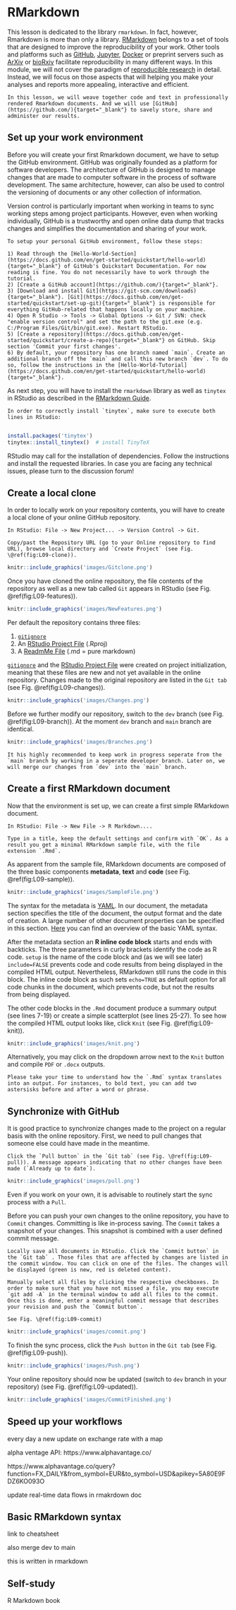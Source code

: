# RMarkdown

This lesson is dedicated to the library `rmarkdown`. In fact, however, Rmarkdown is more than only a library. [RMarkdown](https://rmarkdown.rstudio.com/){target="_blank"} belongs to a set of tools that are designed to improve the reproducibility of your work. Other tools and platforms such as [GitHub](https://github.com/){target="_blank"}, [Jupyter](https://jupyter.org/){target="_blank"}, [Docker](https://www.docker.com/){target="_blank"} or preprint servers such as [ArXiv](https://arxiv.org/){target="_blank"} or [bioRxiv](https://www.biorxiv.org/){target="_blank"} facilitate reproducibility in many different ways. In this module, we will not cover the paradigm of [reproducible research](https://esajournals.onlinelibrary.wiley.com/doi/full/10.1002/bes2.1801){target="_blank"} in detail. Instead, we will focus on those aspects that will helping you make your analyses and reports more appealing, interactive and efficient.

```block2

In this lesson, we will weave together code and text in professionally rendered Rmarkdown documents. And we will use [GitHub](https://github.com/){target="_blank"} to savely store, share and administer our results.    

```

## Set up your work environment

Before you will create your first Rmarkdown document, we have to setup the GitHub environment. GitHub was originally founded as a platform for software developers. The architecture of GitHub is designed to manage changes that are made to computer software in the process of software development. The same architecture, however, can also be used to control the versioning of documents or any other collection of information.

Version control is particularly important when working in teams to sync working steps among project participants. However, even when working individually, GitHub is a trustworthy and open online data dump that tracks changes and simplifies the documentation and sharing of your work.

```block2

To setup your personal GitHub environment, follow these steps:

1) Read through the [Hello-World-Section](https://docs.github.com/en/get-started/quickstart/hello-world){target="_blank"} of GitHub's Quickstart Documentation. For now reading is fine. You do not necessarily have to work through the tutorial.  
2) [Create a GitHub account](https://github.com/){target="_blank"}.
3) [Download and install Git](https://git-scm.com/downloads){target="_blank"}. [Git](https://docs.github.com/en/get-started/quickstart/set-up-git){target="_blank"} is responsible for everything GitHub-related that happens locally on your machine.
4) Open R Studio -> Tools -> Global Options -> Git / SVN: check "enable version control" and set the path to the git.exe (e.g. C:/Program Files/Git/bin/git.exe). Restart RStudio.
5) [Create a repository](https://docs.github.com/en/get-started/quickstart/create-a-repo){target="_blank"} on GitHub. Skip section 'Commit your first changes'. 
6) By default, your repository has one branch named `main`. Create an additional branch off the `main` and call this new branch `dev`. To do so, follow the instructions in the [Hello-World-Tutorial](https://docs.github.com/en/get-started/quickstart/hello-world){target="_blank"}.

```

As next step, you will have to install the `rmarkdown` library as well as `tinytex` in RStudio as described in the [RMarkdown Guide](https://bookdown.org/yihui/rmarkdown/installation.html){target="_blank"}. 

```block2

In order to correctly install `tinytex`, make sure to execute both lines in RStudio:
  
```

```r
install.packages('tinytex')
tinytex::install_tinytex()  # install TinyTeX
```

RStudio may call for the installation of dependencies. Follow the instructions and install the requested libraries. In case you are facing any technical issues, please turn to the discussion forum!

## Create a local clone

In order to locally work on your repository contents, you will have to create a local clone of your online GitHub repository.

```block2

In RStudio: File -> New Project... -> Version Control -> Git.

Copy/past the Repository URL (go to your Online repository to find URL), browse local directory and `Create Project` (see Fig. \@ref(fig:L09-clone)).

```

```r
knitr::include_graphics('images/Gitclone.png')
```

Once you have cloned the online repository, the file contents of the repository as well as a new tab called `Git` appears in RStudio (see Fig. \@ref(fig:L09-features)).

```r
knitr::include_graphics('images/NewFeatures.png')
```

Per default the repository contains three files: 

1) [`gitignore`](https://git-scm.com/docs/gitignore){target="_blank"}
2) An [RStudio Project File](https://support.rstudio.com/hc/en-us/articles/200526207-Using-RStudio-Projects){target="_blank"} (.Rproj) 
3) A [ReadmMe File](https://docs.github.com/en/repositories/managing-your-repositorys-settings-and-features/customizing-your-repository/about-readmes){target="_blank"} (.md = pure markdown)

[`gitignore`](https://git-scm.com/docs/gitignore){target="_blank"} and the [RStudio Project File](https://support.rstudio.com/hc/en-us/articles/200526207-Using-RStudio-Projects){target="_blank"} were created on project initialization, meaning that these files are new and not yet available in the online repository. Changes made to the original repository are listed in the `Git tab` (see Fig. \@ref(fig:L09-changes)). 

```r
knitr::include_graphics('images/Changes.png')
```

Before we further modify our repository, switch to the `dev` branch (see Fig. \@ref(fig:L09-branch)). At the moment `dev` branch and `main` branch are identical.

```r
knitr::include_graphics('images/Branches.png')
```

```block2

It his highly recommended to keep work in progress seperate from the `main` branch by working in a seperate developer branch. Later on, we will merge our changes from `dev` into the `main` branch.

```

## Create a first RMarkdown document

Now that the environment is set up, we can create a first simple RMarkdown document. 

```block2

In RStudio: File -> New File -> R Markdown....

Type in a title, keep the default settings and confirm with `OK`. As a result you get a minimal RMarkdown sample file, with the file extension `.Rmd`.

```

As apparent from the sample file, RMarkdown documents are composed of the three basic components **metadata**, **text** and **code** (see Fig. \@ref(fig:L09-sample)). 

```r
knitr::include_graphics('images/SampleFile.png')
```

The syntax for the metadata is [YAML](https://en.wikipedia.org/wiki/YAML){target="_blank"}. In  our document, the metadata section specifies the title of the document, the output format and the date of creation. A large number of other document properties can be specified in this section. [Here](https://cran.r-project.org/web/packages/ymlthis/vignettes/yaml-overview.html){target="_blank"} you can find an overview of the basic YAML syntax.    

After the metadata section an **R inline code block** starts and ends with backticks. The three parameters in curly brackets identify the code as R code. `setup` is the name of the code block and (as we will see later) `include=FALSE` prevents code and code results from being displayed in the compiled HTML output. Nevertheless, RMarkdown still runs the code in this block.  The inline code block as such sets `echo=TRUE` as default option for all code chunks in the document, which prevents code, but not the results from being displayed.    

The other code blocks in the `.Rmd` document produce a summary output (see lines 7-19) or create a simple scatterplot (see lines 25-27). To see how the compiled HTML output looks like, click `Knit` (see Fig. \@ref(fig:L09-knit)).

```r
knitr::include_graphics('images/knit.png')
```

Alternatively, you may click on the dropdown arrow next to the `Knit` button and compile `PDF` or `.docx` outputs. 

```block2

Please take your time to understand how the `.Rmd` syntax translates into an output. For instances, to bold text, you can add two astersisks before and after a word or phrase.  

```

## Synchronize with GitHub

It is good practice to synchronize changes made to the project on a regular basis with the online repository. First, we need to pull changes that someone else could have made in the meantime.   

```block2

Click the `Pull button` in the `Git tab` (see Fig. \@ref(fig:L09-pull)). A message appears indicating that no other changes have been made (`Already up to date`).

```

```r
knitr::include_graphics('images/pull.png')
```

Even if you work on your own, it is advisable to routinely start the sync process with a `Pull`. 

Before you can push your own changes to the online repository, you have to `Commit` changes. Committing is like in-process saving. The `Commit` takes a snapshot of your changes. This snapshot is combined with a user defined commit message. 

```block2

Locally save all documents in RStudio. Click the `Commit button` in the `Git tab` . Those files that are affected by changes are listed in the commit window. You can click on one of the files. The changes will be displayed (green is new, red is deleted content).

Manually select all files by clicking the respective checkboxes. In order to make sure that you have not missed a file, you may execute `git add -A` in the terminal window to add all files to the commit. Once this is done, enter a meaningful commit message that describes your revision and push the `Commit button`. 

See Fig. \@ref(fig:L09-commit)

```

```r
knitr::include_graphics('images/commit.png')
```

To finish the sync process, click the `Push button` in the `Git tab` (see Fig. \@ref(fig:L09-push)). 

```r
knitr::include_graphics('images/Push.png')
```

Your online repository should now be updated (switch to `dev` branch in your repository) (see Fig. \@ref(fig:L09-updated)).

```r
knitr::include_graphics('images/CommitFinished.png')
```

## Speed up your workflows

every day a new update on exchange rate with a map

alpha ventage API: https://www.alphavantage.co/

https://www.alphavantage.co/query?function=FX_DAILY&from_symbol=EUR&to_symbol=USD&apikey=5A80E9FDZ6KO093O

update real-time data flows in rmakrdown doc


## Basic RMarkdown syntax

link to cheatsheet

also merge dev to main

this is written in rmarkdown




## Self-study

R Markdown book
